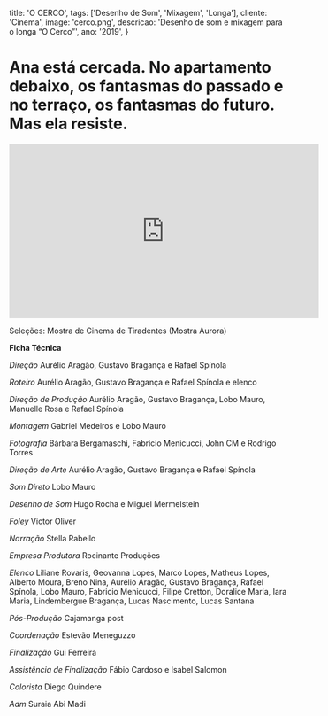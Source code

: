   title: 'O CERCO',
  tags: ['Desenho de Som', 'Mixagem', 'Longa'],
  cliente: 'Cinema',
  image: 'cerco.png',
  descricao: 'Desenho de som e mixagem para o longa “O Cerco”',
  ano: '2019',
}

# Ana está cercada. No apartamento debaixo, os fantasmas do passado e no terraço, os fantasmas do futuro. Mas ela resiste.


<iframe width="560" height="315" src="https://www.youtube.com/embed/g0480k7hJio" frameborder="0" allow="accelerometer; autoplay; clipboard-write; encrypted-media; gyroscope; picture-in-picture" allowfullscreen></iframe>


Seleções:
Mostra de Cinema de Tiradentes (Mostra Aurora)

<b>Ficha Técnica</b>

<i>Direção</i>
Aurélio Aragão, Gustavo Bragança e Rafael Spínola

<i>Roteiro</i>
Aurélio Aragão, Gustavo Bragança e Rafael Spínola e elenco

<i>Direção de Produção</i>
Aurélio Aragão, Gustavo Bragança, Lobo Mauro, Manuelle Rosa e Rafael Spínola

<i>Montagem</i>
Gabriel Medeiros e Lobo Mauro

<i>Fotografia</i>
Bárbara Bergamaschi, Fabricio Menicucci, John CM e Rodrigo Torres

<i>Direção de Arte</i>
Aurélio Aragão, Gustavo Bragança e Rafael Spínola

<i>Som Direto</i>
Lobo Mauro

<i>Desenho de Som</i>
Hugo Rocha e Miguel Mermelstein

<i>Foley</i>
Victor Oliver

<i>Narração</i>
Stella Rabello

<i>Empresa Produtora</i>
Rocinante Produções

<i>Elenco</i>
Liliane Rovaris, Geovanna Lopes, Marco Lopes, Matheus Lopes, Alberto Moura, Breno Nina, Aurélio Aragão, Gustavo Bragança, Rafael Spínola, Lobo Mauro, Fabricio Menicucci, Filipe Cretton, Doralice Maria, Iara Maria, Lindembergue Bragança, Lucas Nascimento, Lucas Santana



<i>Pós-Produção</i>
Cajamanga post

<i>Coordenação</i>
Estevão Meneguzzo

<i>Finalização</i>
Gui Ferreira

<i>Assistência de Finalização</i>
Fábio Cardoso e Isabel Salomon

<i>Colorista</i>
Diego Quindere

<i>Adm</i>
Suraia Abi Madi

